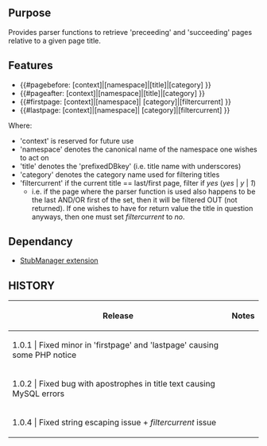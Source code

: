 {{Extension
|name        = PageAfterAndBefore
|status      = stable
|type        = parser function
|author      = [[user:jldupont|Jean-Lou Dupont]]
|image       =
|version     = 1.0.4
|update      =
|mediawiki   = 1.82, 1.93, 1.10, 1.11
|download    = [http://mediawiki.googlecode.com/svn/tags/PageAfterAndBefore SVN]
|readme      =
|changelog   = See SVN ($Id: PageAfterAndBefore.doc.wikitext 803 2008-01-02 19:07:56Z jeanlou.dupont $)
|description = 
|parameters  =
|rights      =
|example     =
}}
== Purpose ==
Provides parser functions to retrieve 'preceeding' and 'succeeding' pages relative to a given page title.

== Features ==
* <nowiki>{{#pagebefore: [context]|[namespace]|[title]|[category] }}</nowiki>
* <nowiki>{{#pageafter:  [context]|[namespace]|[title]|[category] }}</nowiki>
* <nowiki>{{#firstpage:  [context]|[namespace]|        [category]|[filtercurrent] }}</nowiki>
* <nowiki>{{#lastpage:   [context]|[namespace]|        [category]|[filtercurrent] }}</nowiki>

Where: 
* 'context'       is reserved for future use
* 'namespace'     denotes the canonical name of the namespace one wishes to act on
* 'title'         denotes the 'prefixedDBkey' (i.e. title name with underscores) 
* 'category'      denotes the category name used for filtering titles
* 'filtercurrent' if the current title == last/first page, filter if ''yes'' (''yes'' | ''y'' | ''1'')
** i.e. if the page where the parser function is used also happens to be the last AND/OR first of the set, then it will be filtered OUT (not returned). If one wishes to have for return value the title in question anyways, then one must set ''filtercurrent'' to ''no''.

== Dependancy ==
* [[Extension:StubManager|StubManager extension]]

{{Pear|PageAfterAndBefore}}

== HISTORY ==
{|border=1
! Release !! Notes
|-
| 1.0.1 | Fixed minor in 'firstpage' and 'lastpage' causing some PHP notice
|-
| 1.0.2 | Fixed bug with apostrophes in title text causing MySQL errors
|-
| 1.0.4 | Fixed string escaping issue + ''filtercurrent'' issue
|}
